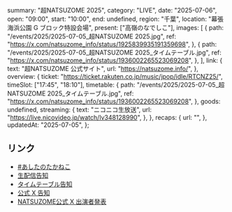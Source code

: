   summary: "超NATSUZOME 2025",
  category: "LIVE",
  date: "2025-07-06",
  open: "09:00",
  start: "10:00",
  end: undefined,
  region: "千葉",
  location: "幕張海浜公園 G ブロック特設会場",
  present: ["高嶺のなでしこ"],
  images: [
    {
      path: "/events/2025/2025-07-05_超NATSUZOME 2025.jpg",
      ref: "https://x.com/natsuzome_info/status/1925839935191359698",
    },
    {
      path: "/events/2025/2025-07-05_超NATSUZOME 2025_タイムテーブル.jpg",
      ref: "https://x.com/natsuzome_info/status/1936002265523069208",
    },
  ],
  link: {
    text: "超NATSUZOME 公式サイト",
    url: "https://natsuzome.info/",
  },
  overview: {
    ticket: "https://ticket.rakuten.co.jp/music/jpop/idle/RTCNZ25/",
    timeSlot: ["17:45", "18:10"],
    timetable: {
      path: "/events/2025/2025-07-05_超NATSUZOME 2025_タイムテーブル.jpg",
      ref: "https://x.com/natsuzome_info/status/1936002265523069208",
    },
    goods: undefined,
    streaming: {
      text: "ニコニコ生放送",
      url: "https://live.nicovideo.jp/watch/lv348128990",
    },
  },
  recaps: {
    url: "",
  },
  updatedAt: "2025-07-05",
};

## リンク

- [#あしたのたかねこ](https://x.com/takanenofficial/status/1941467374563348914)
- [生配信告知](https://x.com/natsuzome_info/status/1941086790871634355)
- [タイムテーブル告知](https://x.com/natsuzome_info/status/1936002265523069208)
- [公式 X 告知](https://x.com/takanenofficial/status/1925862058903420968)
- [NATSUZOME公式 X 出演者発表](https://x.com/natsuzome_info/status/1925839935191359698)
